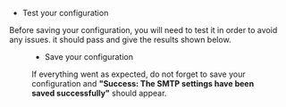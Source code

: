 
- Test your configuration

Before saving your configuration, you will need to test it in order to avoid any issues. it should pass and give the results shown below.

<Figure
  src="/img/help/2023/02/smtp-test-email-success.png"
  caption="Passbolt - Email test success"
  alt="Passbolt - Email test success"
/>

- Save your configuration

If everything went as expected, do not forget to save your configuration and **"Success: The SMTP settings have been saved successfully"** should appear.
